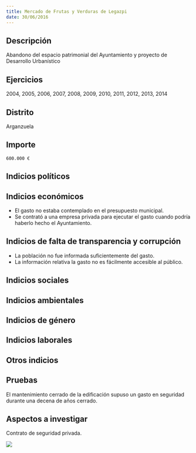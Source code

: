 ```yaml
---
title: Mercado de Frutas y Verduras de Legazpi
date: 30/06/2016
---
```



## Descripción
Abandono del espacio patrimonial del Ayuntamiento y proyecto de Desarrollo Urbanístico


## Ejercicios
2004, 2005, 2006, 2007, 2008, 2009, 2010, 2011, 2012, 2013, 2014


## Distrito
Arganzuela


## Importe
    600.000 €


## Indicios políticos



## Indicios económicos
- El gasto no estaba contemplado en el presupuesto municipal.
- Se contrató a una empresa privada para ejecutar el gasto cuando podría haberlo hecho el Ayuntamiento.


## Indicios de falta de transparencia y corrupción
- La población no fue informada suficientemente del gasto.
- La información relativa la gasto no es fácilmente accesible al público.


## Indicios sociales



## Indicios ambientales



## Indicios de género



## Indicios laborales



## Otros indicios



## Pruebas
El mantenimiento cerrado de la edificación supuso un gasto en seguridad durante una decena de años cerrado.


## Aspectos a investigar
Contrato de seguridad privada.


<img src="img/mercado-de-frutas-y-verduras-de-legazpi-1.jpg"> <br/>

